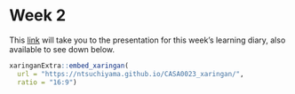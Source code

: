 # Week 2 {.unnumberered}

This [link](https://ntsuchiyama.github.io/CASA0023_xaringan) will take you to the presentation for this week's learning diary, also available to see down below.

```r
xaringanExtra::embed_xaringan(
  url = "https://ntsuchiyama.github.io/CASA0023_xaringan/",
  ratio = "16:9")
```
